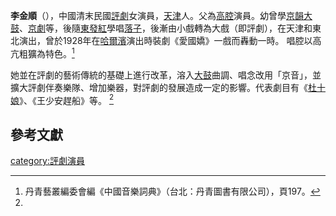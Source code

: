 '''李金順'''（{{bd|1896年||1952年||}}），中國清末民國[[評劇|評劇]]女演員，[[天津|天津]]人。父為[[高腔|高腔]]演員。幼曾學[[京韻大鼓|京韻大鼓]]、[[京劇|京劇]]等，後隨[[東發紅|東發紅]]學唱[[落子|落子]]，後漸由小戲轉為大戲（即評劇），在天津和東北演出，曾於1928年在[[哈爾濱|哈爾濱]]演出時裝劇《愛國嬌》一戲而轟動一時。
唱腔以高亢粗獷為特色。<ref name="#1">丹青藝叢編委會編《中國音樂詞典》（台北：丹青圖書有限公司），頁197。</ref>

她並在評劇的藝術傳統的基礎上進行改革，溶入[[大鼓|大鼓]]曲調、唱念改用「京音」，並擴大評劇伴奏樂隊、增加樂器，對評劇的發展造成一定的影響。代表劇目有《[[杜十娘|杜十娘]]》、《王少安趕船》等。 <ref name="#1"/>

== 參考文獻==


[[category:評劇演員|category:評劇演員]]
